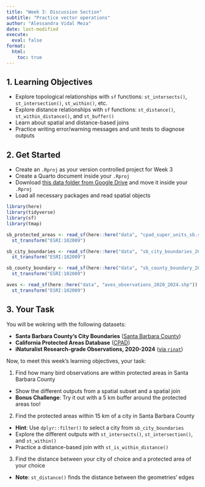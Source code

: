 ```yaml
---
title: "Week 3: Discussion Section"
subtitle: "Practice vector operations"
author: "Alessandra Vidal Meza"
date: last-modified
execute: 
  eval: false
format:
  html:
    toc: true
---
```


## 1. Learning Objectives

- Explore topological relationships with `sf` functions: `st_intersects()`, `st_intersection()`, `st_within()`, etc.
- Explore distance relationships with `sf` functions: `st_distance()`, `st_within_distance()`, and `st_buffer()`
- Learn about spatial and distance-based joins
- Practice writing error/warning messages and unit tests to diagnose outputs

## 2. Get Started

- Create an `.Rproj` as your version controlled project for Week 3
- Create a Quarto document inside your `.Rproj`
- Download [this data folder from Google Drive](https://drive.google.com/file/d/14t3eu5NxZYjwmDVbJr9jnFCrNlsAJVpJ/view) and move it inside your `.Rproj`
- Load all necessary packages and read spatial objects

```r
library(here)
library(tidyverse)
library(sf)
library(tmap)
```

```r
sb_protected_areas <- read_sf(here::here("data", "cpad_super_units_sb.shp")) %>% 
  st_transform("ESRI:102009")

sb_city_boundaries <- read_sf(here::here("data", "sb_city_boundaries_2003.shp")) %>%
  st_transform("ESRI:102009")

sb_county_boundary <- read_sf(here::here("data", "sb_county_boundary_2020.shp")) %>%
  st_transform("ESRI:102009")

aves <- read_sf(here::here("data", "aves_observations_2020_2024.shp")) %>%
  st_transform("ESRI:102009")
```

## 3. Your Task

You will be wokring with the following datasets:

- **Santa Barbara County's City Boundaries** ([Santa Barbara County](https://geodata.library.ucsb.edu/catalog/3853-s3_2003_s3_cities_polys))
- **California Protected Areas Database** ([CPAD](https://data.cnra.ca.gov/dataset/california-protected-areas-database))
- **iNaturalist Research-grade Observations, 2020-2024** ([via `rinat`](https://github.com/ropensci/rinat))

Now, to meet this week's learning objectives, your task:

1. Find how many bird observations are within protected areas in Santa Barbara County
  - Show the different outputs from a spatial subset and a spatial join
  - **Bonus Challenge**: Try it out with a 5 km buffer around the protected areas too! 
2. Find the protected areas within 15 km of a city in Santa Barbara County
  - **Hint**: Use `dplyr::filter()` to select a city from  `sb_city_boundaries`
  - Explore the different outputs with `st_intersects()`, `st_intersection()`, and `st_within()`
  - Practice a distance-based join with `st_is_within_distance()`
3. Find the distance between your city of choice and a protected area of your choice
  - **Note**: `st_distance()` finds the distance between the geometries' edges

